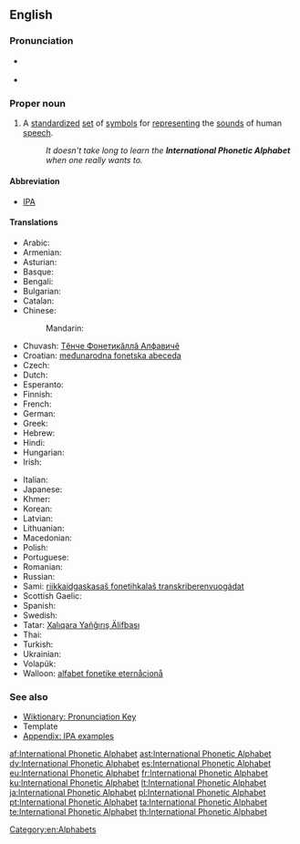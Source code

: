 {{wikipedia}}
==English==

===Pronunciation===
* {{a|UK}} {{IPA|/ˌɪntəˈnæʃənəl fəˈnɛtɪk ˈælfəˌbɛt/|[ˌɪntəˈnæʃən(ə)ɫ fəˈnɛtɪk ˈæɫfəˌbɛt]}}
* {{a|US}} {{IPA|/ˌɪntɚˈnæʃənəl fəˈnɛtɪk ˈælfəˌbɛt/|[ˌɪntɚˈnæʃən(ə)ɫ fəˈnɛtɪk ˈæɫfəˌbɛt]}}

===Proper noun===
{{en-proper noun|sg=[[international|International]] [[phonetic|Phonetic]] [[alphabet|Alphabet]]}}

# A [[standardize]]d [[set]] of [[symbol]]s for [[represent]]ing the [[sound]]s of human [[speech]].
#: ''It doesn't take long to learn the '''International Phonetic Alphabet''' when one really wants to.''

====Abbreviation====
* [[IPA]]

====Translations====
{{trans-top|standardized symbols for speech}}
* Arabic: {{t-|ar|ألفبائية صوتية دولية|tr=‘alifba’íyya ʂautíyya daulíyya|f}}
* Armenian: {{t-|hy|Միջազգային Հնչյունական Այբուբեն|tr=Miǰazgayin Hnč‘yunakan Aybuben}}
* Asturian: {{t+|ast|Alfabetu Fonéticu Internacional|m}}
* Basque: {{t-|eu|Nazioarteko Alfabeto Fonetikoa}}
* Bengali: {{t-|bn|আন্তর্জাতিক ধ্বনিমূলক বর্ণমালা}}
* Bulgarian: {{t-|bg|международна фонетична азбука|f}}
* Catalan: {{t-|ca|Alfabet Fonètic Internacional|m}}
* Chinese:
*: Mandarin: {{zh-tsp|國際音標|国际音标|guójì yīnbiāo yīn}}
* Chuvash: [[Тĕнче Фонетикăллă Алфавичĕ]]
* Croatian: [[međunarodna fonetska abeceda]] {{f}}
* Czech: {{t+|cs|mezinárodní fonetická abeceda|f}}
* Dutch: {{t-|nl|Internationaal Fonetisch Alfabet}}
* Esperanto: {{t-|eo|Internacia Fonetika Alfabeto|xs=Esperanto}}
* Finnish: {{t+|fi|kansainvälinen}} {{t+|fi|foneettinen}} {{t+|fi|aakkosto}}
* French: {{t-|fr|Alphabet phonétique international|m}}
* German: {{t+|de|Internationales Phonetisches Alphabet|n}}
* Greek: {{t+|el|Διεθνές Φωνητικό Αλφάβητο|n}}
* Hebrew: {{t-|he|אלפבית פונטי בינלאומי|f}}
* Hindi: {{t-|hi|अन्तर्राष्ट्रीय ध्वन्यात्मक लिपि|xs=Hindi}}
* Hungarian: {{t-|hu|nemzetközi fonetikai ábécé}}
* Irish: {{t-|ga|Aibítir Idirnáisiúnta Foghraíochta|f|alt=An Aibítir Idirnáisiúnta Foghraíochta}}
{{trans-mid}}
* Italian: {{t-|it|alfabeto fonetico internazionale|m}}
* Japanese: {{t-|ja|国際音声記号|tr=kokusai onsei kigō}}
* Khmer: {{t-|km|អក្សរក្រមសព្ទអន្តរជាតិ|tr=ak sor krom sab on tak rak jeat |sc=Khmr}}
* Korean: {{t-|ko|국제 음성 기호|tr=gukje eumseong giho}}
* Latvian: {{t-|lv|starptautiskais fonētiskais alfabēts}}
* Lithuanian: {{t+|lt|tarptautinė fonetinė abėcėlė|f|xs=Lithuanian}}
* Macedonian: {{t-|mk|меѓународна фонетска азбука|f|tr=meǵunárodna fónetska ázbuka}}
* Polish: {{t-|pl|międzynarodowy alfabet fonetyczny|m}}
* Portuguese: {{t-|pt|alfabeto fonético internacional|m}}
* Romanian: {{t-|ro|alfabetul fonetic internațional|n}}
* Russian: {{t-|ru|международный фонетический алфавит|m|tr=meždunaródnyj fonetíčeskij alfavít}}
* Sami: [[riikkaidgaskasaš fonetihkalaš transkriberenvuogádat]]
* Scottish Gaelic: {{t-|gd|Aibidil Fhogharach Eadar-Nàiseanta|f}}
* Spanish: {{t+|es|Alfabeto Fonético Internacional|m}}
* Swedish: {{t-|sv|internationella fonetiska alfabetet}}
* Tatar: [[Xalıqara Yañğırış Älifbası]]
* Thai: {{t-|th|สัทอักษรสากล|tr=sàtàksŏn săagon}}
* Turkish: {{t-|tr|Uluslararası Fonetik Alfabesi}}
* Ukrainian: {{t-|uk|міжнародний фонетичний алфавіт|tr=mižnarodnyj fonetyčnyj alfavit|m}}
* Volapük: {{t+|vo|Lafab Fonetik Bevünetik}}
* Walloon: [[alfabet fonetike eternåcionå]]
{{trans-bottom}}

===See also===
* [[Wiktionary:Pronunciation|Wiktionary: Pronunciation Key]]
* Template {{temp|IPA}}
* [[Wiktionary:IPA pronunciation key|Appendix: IPA examples]]

[[Category:en:Alphabets]]

[[af:International Phonetic Alphabet]]
[[ast:International Phonetic Alphabet]]
[[dv:International Phonetic Alphabet]]
[[es:International Phonetic Alphabet]]
[[eu:International Phonetic Alphabet]]
[[fr:International Phonetic Alphabet]]
[[ku:International Phonetic Alphabet]]
[[lt:International Phonetic Alphabet]]
[[ja:International Phonetic Alphabet]]
[[pl:International Phonetic Alphabet]]
[[pt:International Phonetic Alphabet]]
[[ta:International Phonetic Alphabet]]
[[te:International Phonetic Alphabet]]
[[th:International Phonetic Alphabet]]